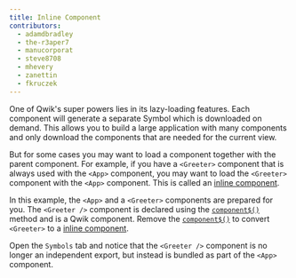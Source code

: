 ```yaml
---
title: Inline Component
contributors:
  - adamdbradley
  - the-r3aper7
  - manucorporat
  - steve8708
  - mhevery
  - zanettin
  - fkruczek
---
```


One of Qwik's super powers lies in its lazy-loading features. Each component will generate a separate Symbol which is downloaded on demand. This allows you to build a large application with many components and only download the components that are needed for the current view.

But for some cases you may want to load a component together with the parent component. For example, if you have a `<Greeter>` component that is always used with the `<App>` component, you may want to load the `<Greeter>` component with the `<App>` component. This is called an [inline component](/docs/(qwik)/components/overview/index.mdx#inline-components).

In this example, the `<App>` and a `<Greeter>` components are prepared for you. The `<Greeter />` component is declared using the [`component$()`](/docs/(qwik)/components/overview/index.mdx#component) method and is a Qwik component. Remove the [`component$()`](/docs/(qwik)/components/overview/index.mdx#component) to convert `<Greeter>` to a [inline component](/docs/(qwik)/components/overview/index.mdx#inline-components).

Open the `Symbols` tab and notice that the `<Greeter />` component is no longer an independent export, but instead is bundled as part of the `<App>` component.
